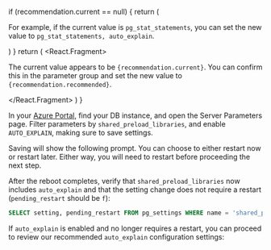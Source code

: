 


   if (recommendation.current == null) {
      return (
         <p>
            For example, if the current value is <code>pg_stat_statements</code>,
            you can set the new value to <code>pg_stat_statements, auto_explain</code>.
         </p>
      )
   }
   return (
      <React.Fragment>
         <p>
            The current value appears to be <code>{recommendation.current}</code>.
            You can confirm this in the parameter group and set the new value to
            <code>{recommendation.recommended}</code>.
         </p>
      </React.Fragment>
   )
}

In your [Azure Portal](https://portal.azure.com/), find your DB instance, and open the Server Parameters
page. Filter parameters by `shared_preload_libraries`, and enable `AUTO_EXPLAIN`, making sure to save settings.

<ImgAzureServerParamsAutoExplain />

Saving will show the following prompt. You can choose to either restart now or restart later.
Either way, you will need to restart before proceeding the next step.

<ImgAzureSaveServerParameter />

After the reboot completes, verify that `shared_preload_libraries` now includes `auto_explain`
and that the setting change does not require a restart (`pending_restart` should be `f`):

```sql
SELECT setting, pending_restart FROM pg_settings WHERE name = 'shared_preload_libraries';
```

If `auto_explain` is enabled and no longer requires a restart, you can proceed to
review our recommended `auto_explain` configuration settings:
